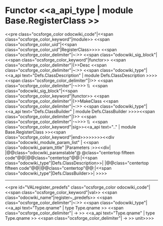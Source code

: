 =Functor <<a_api_type | module Base.RegisterClass >> =
<<pre class="ocsforge_color odocwiki_code"|<<span class="ocsforge_color_keyword"|module>> <<span class="ocsforge_color_uid"|<<span class="ocsforge_color_uid"|RegisterClass>>>> <<span class="ocsforge_color_delimiter"|~:>> <<span class="odocwiki_sig_block"|<<span class="ocsforge_color_keyword"|functor>> <<span class="ocsforge_color_delimiter"|(>>Desc <<span class="ocsforge_color_delimiter"|~:>> <<span class="odocwiki_type"|<<a_api text="Defs.ClassDescription" | module Defs.ClassDescription >>>><<span class="ocsforge_color_delimiter"|)>> <<span class="ocsforge_color_delimiter"|-~>>> \\  <<span class="odocwiki_sig_block"|<<span class="ocsforge_color_keyword"|functor>> <<span class="ocsforge_color_delimiter"|(>>MakeClass <<span class="ocsforge_color_delimiter"|~:>> <<span class="odocwiki_type"|<<a_api text="Defs.ClassBuilder" | module Defs.ClassBuilder >>>><<span class="ocsforge_color_delimiter"|)>> <<span class="ocsforge_color_delimiter"|-~>>> \\  <<span class="ocsforge_color_keyword"|sig>><<a_api text=".." | module Base.RegisterClass >><<span class="ocsforge_color_keyword"|end>>>>>>>><<div class="odocwiki_module_param_list" | <<span class="odocwiki_param_title" |Parameters :>><<div|
|@@class="odocwiki_paramstable"@ @class="centertop fifteen code"@@{{{Desc}}}|@@class="centertop"@@:|<<span class="odocwiki_type"|Defs.ClassDescription>>|
|@@class="centertop fifteen code"@@{{{MakeClass}}}|@@class="centertop"@@:|<<span class="odocwiki_type"|Defs.ClassBuilder>>|
>>>>

----
<<pre id="VALregister_predefs" class="ocsforge_color odocwiki_code"|<<span class="ocsforge_color_keyword"|val>> <<span class="odocwiki_name"|register~_predefs>> <<span class="ocsforge_color_delimiter"|~:>> <<span class="odocwiki_type"|<<a_api text="Type.qname" | type Type.qname >> <<span class="ocsforge_color_delimiter"| -> >> <<a_api text="Type.qname" | type Type.qname >> <<span class="ocsforge_color_delimiter"| -> >> unit>>>>